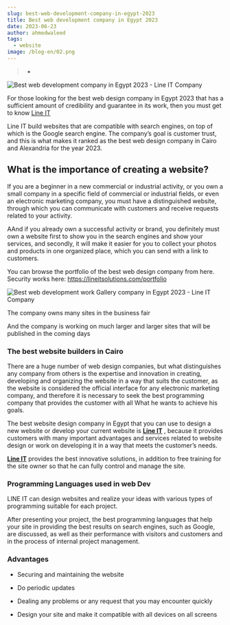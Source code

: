 ```yaml
---
slug: best-web-development-company-in-egypt-2023
title: Best web development company in Egypt 2023
date: 2023-06-23
author: ahmedwaleed
tags:
  - website
image: /blog-en/02.png
---
```

>-
  ![Best web development company in Egypt 2023 - Line IT Company](/images/02.png
  "Best web development company in Egypt 2023 - Line IT Company")


  For those looking for the best web design company in Egypt 2023 that has a sufficient amount of credibility and guarantee in its work, then you must get to know [Line IT](https://lineitsolutions.com/)


  Line IT build websites that are compatible with search engines, on top of which is the Google search engine. The company’s goal is customer trust, and this is what makes it ranked as the best web design company in Cairo and Alexandria for the year 2023.


  ## **What is the importance of creating a website?**


  If you are a beginner in a new commercial or industrial activity, or you own a small company in a specific field of commercial or industrial fields, or even an electronic marketing company, you must have a distinguished website, through which you can communicate with customers and receive requests related to your activity.


  A﻿And if you already own a successful activity or brand, you definitely must own a website first to show you in the search engines and show your services, and secondly, it will make it easier for you to collect your photos and products in one organized place, which you can send with a link to customers.


  You can browse the portfolio of the best web design company from here. Security works here: <https://lineitsolutions.com/portfolio>


  ![Best web development work Gallery company in Egypt 2023 - Line IT Company](/images/screenshot_40.png "Best web development work Gallery company in Egypt 2023 - Line IT Company")


  The company owns many sites in the business fair


  And the company is working on much larger and larger sites that will be published in the coming days


  ### **The best website builders in Cairo**


  There are a huge number of web design companies, but what distinguishes any company from others is the expertise and innovation in creating, developing and organizing the website in a way that suits the customer, as the website is considered the official interface for any electronic marketing company, and therefore it is necessary to seek the best programming company that provides the customer with all What he wants to achieve his goals.


  The best website design company in Egypt that you can use to design a new website or develop your current website is **[Line IT](https://lineitsolutions.com/)** , because it provides customers with many important advantages and services related to website design or work on developing it in a way that meets the customer’s needs.


  **[Line IT](https://lineitsolutions.com/)** provides the best innovative solutions, in addition to free training for the site owner so that he can fully control and manage the site. 


  ### Programming **Languages ​​used in web Dev**


  LINE IT can design websites and realize your ideas with various types of programming suitable for each project.


  After presenting your project, the best programming languages ​​that help your site in providing the best results on search engines, such as Google, are discussed, as well as their performance with visitors and customers and in the process of internal project management.


  ### **Advantages**


  * Securing and maintaining the website

  * Do periodic updates

  * Dealing any problems or any request that you may encounter quickly

  * Design your site and make it compatible with all devices on all screens
